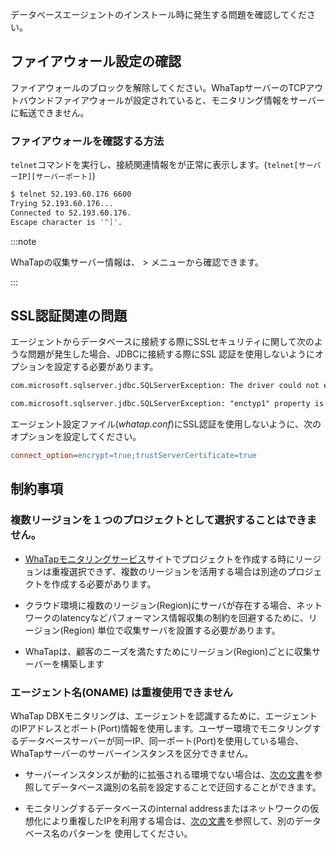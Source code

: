データベースエージェントのインストール時に発生する問題を確認してください。

## ファイアウォール設定の確認

ファイアウォールのブロックを解除してください。WhaTapサーバーのTCPアウトバウンドファイアウォールが設定されていると、モニタリング情報をサーバーに転送できません。

### ファイアウォールを確認する方法

`telnet`コマンドを実行し、接続関連情報をが正常に表示します。(`telnet[サーバーIP][サーバーポート]`)

```bash title='Example'
$ telnet 52.193.60.176 6600
Trying 52.193.60.176...
Connected to 52.193.60.176.
Escape character is '^]'.
```

:::note

WhaTapの収集サーバー情報は、<Cmdname sid="side_management" className="uitext" /> > <Cmdname sid="side_agentInstall" className="uitext" />メニューから確認できます。

:::

<InDoc product="mssql">

## SSL認証関連の問題

エージェントからデータベースに接続する際にSSLセキュリティに関して次のような問題が発生した場合、JDBCに接続する際にSSL 認証を使用しないようにオプションを設定する必要があります。

```txt
com.microsoft.sqlserver.jdbc.SQLServerException: The driver could not establish a secure connection to SQL Server by using Secure Sockets Layer (SSL) encryption.

com.microsoft.sqlserver.jdbc.SQLServerException: "enctyp1" property is set to "true" and "trustServerCertificate" property is set to "false" but the driver could not establish a secure connection to SQL Server by ising Secure Sockets Layer (SSL) encryption
```

エージェント設定ファイル(*whatap.conf*)にSSL認証を使用しないように、次のオプションを設定してください。

```ini title="whatap.conf"
connect_option=encrypt=true;trustServerCertificate=true
```

</InDoc>

## 制約事項

### 複数リージョンを１つのプロジェクトとして選択することはできません。

- [WhaTapモニタリングサービス](https://services.whatap.io)サイトでプロジェクトを作成する時にリージョンは重複選択できず、複数のリージョンを活用する場合は別途のプロジェクトを作成する必要があります。

- クラウド環境に複数のリージョン(Region)にサーバが存在する場合、ネットワークのlatencyなどパフォーマンス情報収集の制約を回避するために、リージョン(Region) 単位で収集サーバを設置する必要があります。

- WhaTapは、顧客のニーズを満たすためにリージョン(Region)ごとに収集サーバーを構築します

### エージェント名(ONAME) は重複使用できません

WhaTap DBXモニタリングは、エージェントを認識するために、エージェントのIPアドレスとポート(Port)情報を使用します。ユーザー環境でモニタリングするデータベースサーバーが同一IP、同一ポート(Port)を使用している場合、WhaTapサーバーのサーバーインスタンスを区分できません。

- サーバーインスタンスが動的に拡張される環境でない場合は、[次の文書](agent-manage#custom-server-name)を参照してデータベース識別の名前を設定することで迂回することができます。

- モニタリングするデータベースのinternal addressまたはネットワークの仮想化により重複したIPを利用する場合は、[次の文書](agent-manage#custom-server-name)を参照して、別のデータベース名のパターンを
  使用してください。
